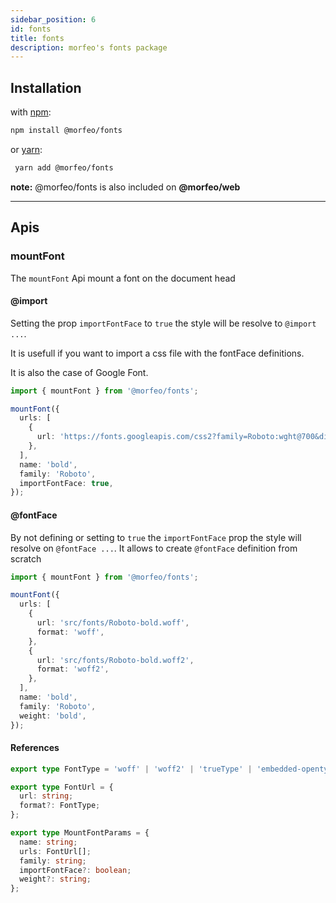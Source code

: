 ```yaml
---
sidebar_position: 6
id: fonts
title: fonts
description: morfeo's fonts package
---
```


## Installation

with [npm](https://www.npmjs.com/package/@morfeo/fonts):

```bash
npm install @morfeo/fonts
```

or [yarn](https://yarn.pm/@morfeo/fonts):

```bash
 yarn add @morfeo/fonts
```

**note:** @morfeo/fonts is also included on **@morfeo/web**

---

## Apis

### mountFont

The `mountFont` Api mount a font on the document head

#### @import

Setting the prop `importFontFace` to `true` the style will be resolve to `@import ...`.

It is usefull if you want to import a css file with the fontFace definitions.

It is also the case of Google Font.

```typescript
import { mountFont } from '@morfeo/fonts';

mountFont({
  urls: [
    {
      url: 'https://fonts.googleapis.com/css2?family=Roboto:wght@700&display=swap',
    },
  ],
  name: 'bold',
  family: 'Roboto',
  importFontFace: true,
});
```

#### @fontFace

By not defining or setting to `true` the `importFontFace` prop the style will resolve on `@fontFace ...`.
It allows to create `@fontFace` definition from scratch

```typescript
import { mountFont } from '@morfeo/fonts';

mountFont({
  urls: [
    {
      url: 'src/fonts/Roboto-bold.woff',
      format: 'woff',
    },
    {
      url: 'src/fonts/Roboto-bold.woff2',
      format: 'woff2',
    },
  ],
  name: 'bold',
  family: 'Roboto',
  weight: 'bold',
});
```

#### References

```typescript
export type FontType = 'woff' | 'woff2' | 'trueType' | 'embedded-opentype';

export type FontUrl = {
  url: string;
  format?: FontType;
};

export type MountFontParams = {
  name: string;
  urls: FontUrl[];
  family: string;
  importFontFace?: boolean;
  weight?: string;
};
```
